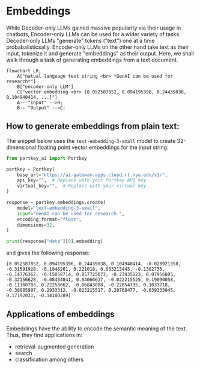 # Embeddings

While Decoder-only LLMs gained massive popularity via their usage in chatbots, Encoder-only LLMs can be used for a wider variety of tasks. Decoder-only LLMs "generate" tokens ("text") one at a time probabalisticsally. Encoder-only LLMs on the other hand take text as their input, tokenize it and generate "embeddings" as their output. Here, we shall walk through a task of generating embeddings from a text document.

```mermaid
flowchart LR;
    A["natual language text string <br> *GenAI can be used for research*"]
    B["encoder-only LLM"]
    C["vector embedding <br> [0.052587852, 0.094195396, 0.24439038, 0.104940414, ...]"]
    A-- "Input" -->B;
    B-- "Output" -->C;
```

## How to generate embeddings from plain text:

The snippet below uses the `text-embedding-3-small` model to create 32-dimensional floating point vector embeddings for the input string:

```python
from portkey_ai import Portkey

portkey = Portkey(
    base_url="https://ai-gateway.apps.cloud.rt.nyu.edu/v1/",
    api_key="",  # Replace with your Portkey API key
    virtual_key="",  # Replace with your virtual key
)

response = portkey.embeddings.create(
    model="text-embedding-3-small",
    input="GenAI can be used for research.",
    encoding_format="float",
    dimensions=32,
)

print(response["data"][0].embedding)
```

and gives the following response:
```
[0.052587852, 0.094195396, 0.24439038, 0.104940414, -0.028921358, -0.31591928, -0.1846261, 0.221018, 0.033215445, -0.1382735, -0.14776362, -0.15058714, 0.057725072, -0.23435123, 0.07956805, -0.32156628, -0.08454841, 0.04066637, -0.022215525, 0.19090058, -0.11160703, 0.22258662, -0.06843088, -0.22854735, 0.1033718, -0.38085997, 0.2933312, -0.023215517, 0.20768477, -0.039333045, 0.17192031, -0.14180289]
```

## Applications of embeddings

Embeddings have the ability to encode the semantic meaning of the text. Thus, they find applications in:
-  retrieval-augmented generation
-  search
-  classification
among others
